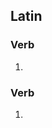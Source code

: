 ==Latin==

===Verb===
{{la-verb-form|abdūcere}}

# {{inflection of|la|abdūcō||pres|actv|inf|;|2|s|pres|pasv|indc}}

===Verb===
{{la-verb-form|abdūcēre}}

# {{inflection of|la|abdūcō||2|s|fut|pasv|indc}}